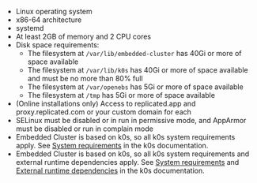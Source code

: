 * Linux operating system
* x86-64 architecture
* systemd
* At least 2GB of memory and 2 CPU cores
* Disk space requirements:
  * The filesystem at `/var/lib/embedded-cluster` has 40Gi or more of space available
  * The filesystem at `/var/lib/k0s` has 40Gi or more of space available and must be no more than 80% full
  * The filesystem at `/var/openebs` has 5Gi or more of space available
  * The filesystem at `/tmp` has 5Gi or more of space available
* (Online installations only) Access to replicated.app and proxy.replicated.com or your custom domain for each
* SELinux must be disabled or in run in permissive mode, and AppArmor must be disabled or run in complain mode
* Embedded Cluster is based on k0s, so all k0s system requirements apply. See [System requirements](https://docs.k0sproject.io/stable/system-requirements/) in the k0s documentation.
* Embedded Cluster is based on k0s, so all k0s system requirements and external runtime dependencies apply. See [System requirements](https://docs.k0sproject.io/stable/system-requirements/) and [External runtime dependencies](https://docs.k0sproject.io/stable/external-runtime-deps/) in the k0s documentation.
